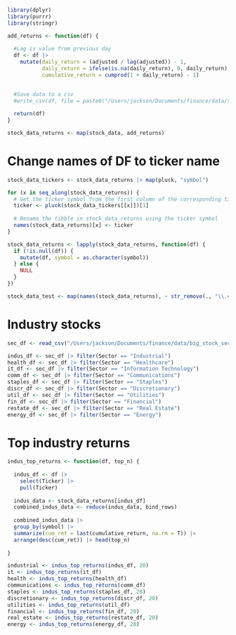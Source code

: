 
```r
library(dplyr)
library(purrr)
library(stringr)
```


``` r
add_returns <- function(df) {
  
  #Lag is value from previous day
  df <- df |>
    mutate(daily_return = (adjusted / lag(adjusted)) - 1,
           daily_return = ifelse(is.na(daily_return), 0, daily_return),
           cumulative_return = cumprod(1 + daily_return) - 1)
           

  #Save data to a csv
  #write_csv(df, file = paste0("/Users/jackson/Documents/finance/data/stocks/", ticker, ".csv"))
  
  return(df)
}

stock_data_returns <- map(stock_data, add_returns)
```

# Change names of DF to ticker name
```r

stock_data_tickers <- stock_data_returns |> map(pluck, "symbol")

for (x in seq_along(stock_data_returns)) {
  # Get the ticker symbol from the first column of the corresponding tibble
  ticker <- pluck(stock_data_tickers[[x]])[1]
  
  # Rename the tibble in stock_data_returns using the ticker symbol
  names(stock_data_returns)[x] <- ticker
}

stock_data_returns <- lapply(stock_data_returns, function(df) {
  if (!is.null(df)) {
    mutate(df, symbol = as.character(symbol))
  } else {
    NULL
  }
})

stock_data_test <- map(names(stock_data_returns), ~ str_remove(., "\\.csv"))


```

# Industry stocks
```r
sec_df <- read_csv("/Users/jackson/Documents/finance/data/big_stock_sectors.csv")

indus_df <- sec_df |> filter(Sector == "Industrial")
health_df <- sec_df |> filter(Sector == "Healthcare")
it_df <- sec_df |> filter(Sector == "Information Technology")
comm_df <- sec_df |> filter(Sector == "Communications")
staples_df <- sec_df |> filter(Sector == "Staples")
discr_df <- sec_df |> filter(Sector == "Discretionary")
util_df <- sec_df |> filter(Sector == "Utilities")
fin_df <- sec_df |> filter(Sector == "Financial")
restate_df <- sec_df |> filter(Sector == "Real Estate")
energy_df <- sec_df |> filter(Sector == "Energy")
```


# Top industry returns
``` r
indus_top_returns <- function(df, top_n) {
  
  indus_df <- df |>
    select(Ticker) |>
    pull(Ticker)
  
  indus_data <- stock_data_returns[indus_df]
  combined_indus_data <- reduce(indus_data, bind_rows)
  
  combined_indus_data |>
  group_by(symbol) |>
  summarize(cum_ret = last(cumulative_return, na.rm = T)) |>
  arrange(desc(cum_ret)) |> head(top_n)
  
}

industrial <- indus_top_returns(indus_df, 20)
it <- indus_top_returns(it_df)
health <- indus_top_returns(health_df)
communications <- indus_top_returns(comm_df)
staples <- indus_top_returns(staples_df, 20)
discretionary <- indus_top_returns(discr_df, 20)
utilities <- indus_top_returns(util_df)
financial <- indus_top_returns(fin_df, 20)
real_estate <- indus_top_returns(restate_df, 20)
energy <- indus_top_returns(energy_df, 20)
```